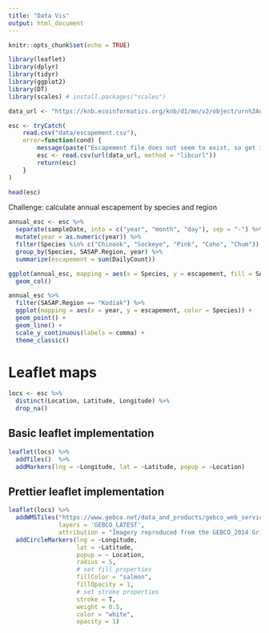 ```yaml
---
title: "Data Vis"
output: html_document
---
```


```r
knitr::opts_chunk$set(echo = TRUE)
```

```r
library(leaflet)
library(dplyr)
library(tidyr)
library(ggplot2)
library(DT)
library(scales) # install.packages("scales")
```

```r
data_url <- "https://knb.ecoinformatics.org/knb/d1/mn/v2/object/urn%3Auuid%3Af119a05b-bbe7-4aea-93c6-85434dcb1c5e"

esc <- tryCatch(
    read.csv("data/escapement.csv"),
    error=function(cond) {
        message(paste("Escapement file does not seem to exist, so get it from the KNB."))
        esc <- read.csv(url(data_url, method = "libcurl"))
        return(esc)
    }
)

head(esc)
```

Challenge: calculate annual escapement by species and region

```r
annual_esc <- esc %>%
  separate(sampleDate, into = c("year", "month", "day"), sep = "-") %>%
  mutate(year = as.numeric(year)) %>%
  filter(Species %in% c("Chinook", "Sockeye", "Pink", "Coho", "Chum")) %>%
  group_by(Species, SASAP.Region, year) %>%
  summarize(escapement = sum(DailyCount))
```

```r
ggplot(annual_esc, mapping = aes(x = Species, y = escapement, fill = SASAP.Region)) + 
  geom_col()
```

```r
annual_esc %>%
  filter(SASAP.Region == "Kodiak") %>%
  ggplot(mapping = aes(x = year, y = escapement, color = Species)) +
  geom_point() + 
  geom_line() +
  scale_y_continuous(labels = comma) +
  theme_classic()
```

# Leaflet maps

```r
locs <- esc %>%
  distinct(Location, Latitude, Longitude) %>%
  drop_na()
```

## Basic leaflet implementation

```r
leaflet(locs) %>%
  addTiles()  %>%
  addMarkers(lng = ~Longitude, lat = ~Latitude, popup = ~Location)
```

## Prettier leaflet implementation

```r
leaflet(locs) %>% 
  addWMSTiles("https://www.gebco.net/data_and_products/gebco_web_services/web_map_service/mapserv?",
              layers = 'GEBCO_LATEST',
              attribution = "Imagery reproduced from the GEBCO_2014 Grid, version 20150318, www.gebco.net") %>%
  addCircleMarkers(lng = ~Longitude,
                   lat = ~Latitude,
                   popup = ~ Location,
                   radius = 5,
                   # set fill properties
                   fillColor = "salmon",
                   fillOpacity = 1,
                   # set stroke properties
                   stroke = T,
                   weight = 0.5,
                   color = "white",
                   opacity = 1)
```

